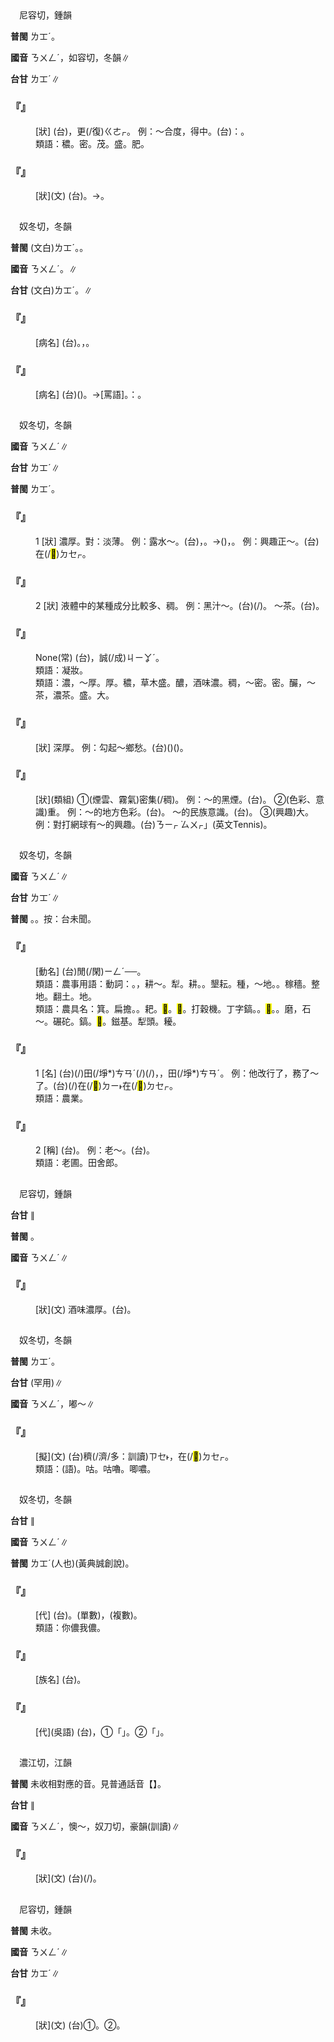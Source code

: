 
=={{ruby|穠|ㄋㄨㄥˊ}}==

　尼容切，鍾韻

'''普閩''' <rt>ㄌㆲˊ</rt>。

'''國音''' <rt>ㄋㄨㄥˊ</rt>{{ruby|。|ㄖㄨㄥˊ}}，如容切，冬韻∥

'''台甘''' <rt>ㄌㆲˊ</rt>{{ruby|/|ㆢㄧㆲˊ}}∥

    

==='''『{{ruby|穠|ㄋㄨㄥˊ}}{{ruby|纖|ㄒㄧㄢ}}』'''===
: [狀] (台){{ruby|樹|ㄑㄧㄨ˫}}{{ruby|木|ㆠㆦㆶ ͘}}{{ruby|枝|ㄍㄧ}}{{ruby|葉|ㄏㄧㄜㆷ ͘}}{{ruby|發|ㄏㄨㄚㆵ}}{{ruby|去|ㄎㄧ˪}}{{ruby|真|ㄐㄧㄣ}}{{ruby|密|ㆠㄚㆵ ͘}}，{{ruby|又|ㄧㄨ˫}}更(/復)<rt>ㄍㄜㆷ</rt>{{ruby|/|ㄍㄜ˪}}{{ruby|幼|ㄧㄨ˪}}{{ruby|細|ㄙㄨㆤ˪}}{{ruby|/|ㄙㆤ˪}}{{ruby|丌|ㆤ}}{{ruby|款|ㄎㄨㄢˋ}}。 例：～合度，得中。(台){{ruby|比|ㄅㄧˋ}}{{ruby|喻|ㆡㄨ˫}}{{ruby|/|ㄌㄨ˫}}：{{ruby|<mark>&#xffa45;</mark>|ㆠㆤ˫}}{{ruby|/|ㆠㄨㆤ˫}}{{ruby|傷|ㄒㄧㆫ}}{{ruby|/|ㄒㄧㆧ}}{{ruby|肥|ㄅㄨㄧˊ}}{{ruby|<mark>&#xffa45;</mark>|ㆠㆤ˫}}{{ruby|/|ㆠㄨㆤ˫}}{{ruby|傷|ㄒㄧㆫ}}{{ruby|/|ㄒㄧㆧ}}{{ruby|<mark>&#xffc72;</mark>|ㄙㄢˋ}}。
:
:類語：穠。密。茂。盛。肥。
:
    

==='''『{{ruby|穠|ㄋㄨㄥˊ}}』'''===
: [狀](文) (台){{ruby|稻|ㄉㄧㄨ˫}}{{ruby|仔|ㄚ}}{{ruby|大|ㄉㄨㄚ˫}}{{ruby|欉|ㄗㄤˊ}}。→{{ruby|花|ㄏㄨㆤ}}{{ruby|木|ㆠㆦㆶ ͘}}{{ruby|茂|ㆠㆦ˫}}{{ruby|盛|ㄒㄧㄥ˫}}{{ruby|丌|ㆤ}}{{ruby|款|ㄎㄨㄢˋ}}。
    

=={{ruby|膿|ㄋㄨㄥˊ}}==

　奴冬切，冬韻

'''普閩''' (文白)<rt>ㄌㆲˊ</rt>。{{ruby|(語)|ㄌㄤˊ}}。

'''國音''' <rt>ㄋㄨㄥˊ</rt>。{{ruby|(語)|ㄋㄥˊ}}∥

'''台甘''' (文白)<rt>ㄌㆲˊ</rt>。{{ruby|(語)|ㄌㄤˊ}}∥

    

==='''『{{ruby|膿|ㄋㄨㄥˊ}}』'''===
: [病名] (台){{ruby|<mark>&#xffbfa;</mark>|ㄌㄧㄚㆴ}}{{ruby|仔|ㄚ}}{{ruby|膿|ㄌㄤˊ}}。{{ruby|皮|ㄆㄨㆤˊ}}{{ruby|/|ㄆㆤˊ}}{{ruby|肉|ㆠㄚㆷ}}{{ruby|腫|ㄐㄧㆲˋ}}{{ruby|痛|ㄊㄧㆩ˪}}，{{ruby|<mark>&#xffbfa;</mark>|ㄌㄧㄚㆴ}}{{ruby|仔|ㄚ}}{{ruby|變|ㄅㄧㄢ˪}}{{ruby|爛|ㄋㄨㄚ˫}}{{ruby|<mark>&#xffac0;</mark>|ㄅㄨ˫}}{{ruby|丌|ㆤ}}{{ruby|濃|ㄌㆲˊ}}{{ruby|汁|ㄗㄚㆴ}}{{ruby|/|ㄐㄧㄚㆴ}}。
    

==='''『{{ruby|膿|ㄋㄨㄥˊ}}{{ruby|包|ㄅㄠ}}』'''===
: [病名] (台)({{ruby|皮|ㄆㄨㆤˊ}}{{ruby|/|ㄆㆤˊ}}{{ruby|肉|ㆠㄚㆷ}}{{ruby|腫|ㄐㄧㆲˋ}}{{ruby|疼|ㄊㄧㆩ˪}}){{ruby|橐|ㄌㆦㆶ}}{{ruby|膿|ㄌㆲˊ}}。→[罵語]{{ruby|笑|ㄑㄧㄜ˪}}{{ruby|人|ㄌㄤˊ}}{{ruby|無|ㆠㄜˊ}}{{ruby|路|ㄌㆦ˫}}{{ruby|用|ㄧㄥ˫}}{{ruby|/|ㄧㆲ˫}}。{{ruby|像|ㄑㄧㆫ˫}}{{ruby|/|ㄑㄧㆧ˫}}{{ruby|講|ㄍㆲˋ}}{{ruby|→|ㄍㆲ}}：{{ruby|飯|ㄅㆭ˫}}{{ruby|桶|ㄊㄤˋ}}。
    

=={{ruby|濃|ㄋㄨㄥˊ}}==

　奴冬切，冬韻

'''國音''' <rt>ㄋㄨㄥˊ</rt>∥

'''台甘''' <rt>ㄌㆲˊ</rt>∥

'''普閩''' <rt>ㄌㆲˊ</rt>。

    

==='''『{{ruby|濃|ㄋㄨㄥˊ}}』'''===
:1  [狀] 濃厚。對：淡薄。 例：露水～。(台){{ruby|露|ㄌㆦ˪}}{{ruby|水|ㄗㄨㄧˋ}}{{ruby|重|ㄉㄤ˫}}，{{ruby|淡|ㄉㆰˊ}}。→({{ruby|興|ㄏㄧㄥ˪}}{{ruby|趣|ㄘㄨ˪}}){{ruby|深|ㄑㄧㆬ}}，{{ruby|盛|ㄒㄧㄥ˫}}。 例：興趣正～。(台){{ruby|抵|ㄉㄨˋ}}{{ruby|好|ㄏㄜˋ}}在(/<mark>&#xf9549;</mark>)<rt>ㄉㆤㆷ</rt>{{ruby|大|ㄉㄨㄚ˫}}{{ruby|有|ㄨ˫}}{{ruby|興|ㄏㄧㄥ˪}}{{ruby|趣|ㄘㄨ˪}}。
    

==='''『{{ruby|濃|ㄋㄨㄥˊ}}』'''===
:2  [狀] 液體中的某種成分比較多、稠。 例：黑汁～。(台){{ruby|墨|ㆠㄚㆶ ͘}}{{ruby|水|ㄗㄨㄧˋ}}{{ruby|洘|ㄎㄜˋ}}(/{{ruby|濃|ㄌㆲˊ}})。 ～茶。(台){{ruby|厚|ㄍㄠ˫}}{{ruby|茶|ㄉㆤˊ}}。
    

==='''『{{ruby|濃|ㄋㄨㄥˊ}}{{ruby|妝|ㄓㄨㄤ}}{{ruby|艷|ㄧㄢˋ}}{{ruby|抹|ㄇㄛˇ}}』'''===
: None(常) (台){{ruby|衫|ㄙㆩ}}{{ruby|穿|ㄑㄧㄥ˫}}{{ruby|<mark>&#xffa42;</mark>|ㄍㄚㆷ}}{{ruby|<mark>&#xffad0;</mark>|ㄙㄨㄧˋ}}{{ruby|<mark>&#xffad0;</mark>|ㄙㄨㄧˋ}}，{{ruby|粉|ㄏㄨㄣˋ}}{{ruby|抹|ㆠㄨㄚㆷ}}{{ruby|<mark>&#xffa42;</mark>|ㄍㄚㆷ}}誠(/成)<rt>ㄐㄧㆩˊ</rt>{{ruby|厚|ㄍㄠ˫}}。
:類語：凝妝。
:
:類語：濃，～厚。厚。穠，草木盛。醲，酒味濃。稠，～密。密。釅，～茶，濃茶。盛。大。
:
    

==='''『{{ruby|濃|ㄋㄨㄥˊ}}{{ruby|濃|ㄋㄨㄥˊ}}』'''===
: [狀] 深厚。 例：勾起～鄉愁。(台){{ruby|引|ㄧㄣˋ}}{{ruby|起|ㄎㄧˋ}}{{ruby|深|ㄑㄧㆬ}}{{ruby|深|ㄑㄧㆬ}}{{ruby|丌|ㆤ}}{{ruby|鄉|ㄏㄧㆲ}}{{ruby|愁|ㄑㄧㄨˊ}}({{ruby|思|ㄙㄨ}}{{ruby|鄉|ㄏㄧㆲ}}{{ruby|丌|ㆤ}}{{ruby|感|ㄍㆰˋ}}{{ruby|情|ㄐㄧㄥˊ}})({{ruby|令|ㄌㄧㄥ˫}}{{ruby|人|ㆢㄧㄣˊ}}{{ruby|/|ㄌㄧㄣˊ}}{{ruby|心|ㄒㄧㆬ}}{{ruby|酸|ㄙㆭ}})。
    

==='''『{{ruby|濃|ㄋㄨㄥˊ}}{{ruby|厚|ㄏㄡˋ}}』'''===
: [狀](類組) ①(煙雲、霧氣)密集(/稠)。 例：～的黑煙。(台){{ruby|烏|ㆦ}}{{ruby|煙|ㄧㄢ}}{{ruby|真|ㄐㄧㄣ}}{{ruby|厚|ㄍㄠ˫}}。 ②(色彩、意識)重。 例：～的地方色彩。(台){{ruby|地|ㄉㄨㆤ˫}}{{ruby|/|ㄉㆤ˫}}{{ruby|方|ㄏㆭ}}{{ruby|色|ㄒㄧㆤㆶ}}{{ruby|彩|ㄘㄞˋ}}{{ruby|帶|ㄉㄞ˪}}{{ruby|真|ㄐㄧㄣ}}{{ruby|重|ㄉㄤ˫}}。 ～的民族意識。(台){{ruby|誠|ㄐㄧㆩˊ}}{{ruby|有|ㄨ˫}}{{ruby|民|ㆠㄧㄣˊ}}{{ruby|族|ㄗㆦㆶ ͘}}{{ruby|意|ㄧ˪}}{{ruby|識|ㄒㄧㆤㆶ}}。 ③(興趣)大。 例：對打網球有～的興趣。(台){{ruby|真|ㄐㄧㄣ}}{{ruby|愛|ㄞ˪}}{{ruby|扑|ㄆㄚㆷ}}{{ruby|「|ㄊㆤㆷ ͘}}<rt>ㄋㄧㆷ ͘</rt><rt>ㄙㄨㆷ</rt>」(英文Tennis)。
    

=={{ruby|農|ㄋㄨㄥˊ}}==

　奴冬切，冬韻

'''國音''' <rt>ㄋㄨㄥˊ</rt>∥

'''台甘''' <rt>ㄌㆲˊ</rt>∥

'''普閩''' {{ruby|(文)|ㄌㆲˊ}}。{{ruby|(白)|ㄌㄤˊ}}。按：台未聞。

    

==='''『{{ruby|農|ㄋㄨㄥˊ}}{{ruby|忙|ㄇㄤˊ}}』'''===
: [動名] (台){{ruby|作|ㄗㄜㆷ}}{{ruby|田|ㄘㄢˊ}}{{ruby|人|ㄌㄤˊ}}{{ruby|最|ㄗㄨㆤ˪}}{{ruby|重|ㄉㄧㆲ˫}}{{ruby|要|ㄧㄠ˪}}{{ruby|無|ㆠㄜˊ}}閒(/閑)<rt>ㄧㄥˊ</rt>{{ruby|丌|ㆤ}}{{ruby|時|ㄒㄧˊ}}{{ruby|期|ㄍㄧˊ}}──{{ruby|播|ㄅㆦ˪}}{{ruby|秧|ㆭ}}{{ruby|及|ㄍㄚㆷ}}{{ruby|收|ㄒㄧㄨ}}{{ruby|割|ㄍㄨㄚㆷ}}。
:類語：農事用語：動詞：{{ruby|耪|ㄆㄤˇ}}。{{ruby|<mark>&#xf9072;</mark>|ㄈㄚˊ}}，耕～。犁。耕。{{ruby|苠|ㄇㄧㄣˊ}}。墾耘。種，～地。{{ruby|佃|ㄊㄧㄢˊ}}。稼穡。整地。翻土。{{ruby|坌|ㄅㄣˋ}}地。
:
:類語：農具名：{{ruby|簸|ㄅㄛˇ}}箕。扁擔。{{ruby|鏺|ㄆㄜ}}。耙。<mark>&#xf8f5e;</mark>。<mark>&#xffe43;</mark>。打穀機。丁字鎬。{{ruby|<mark>&#xf98c4;</mark>|ㄊㄤˇ}}。<mark>&#xf91fb;</mark>。{{ruby|<mark>&#xf91fa;</mark>|ㄌㄠˋ}}。磨，石～。碾砣。鎬。<mark>&#xf91bc;</mark>。鎡基。犁頭。耰。
:
    

==='''『{{ruby|農|ㄋㄨㄥˊ}}』'''===
:1  [名] (台){{ruby|作|ㄗㄜㆷ}}(/{{ruby|做|ㄗㄨㆤ˪}}{{ruby|/|ㄗㄜ˪}})田(/埩*)<rt>ㄘㄢˊ</rt>{{ruby|丌|ㆤ}}{{ruby|載|ㄉㄞ˫}}(/{{ruby|戴|ㄉㄞ˪}}){{ruby|事|ㄐㄧ˪}}(/{{ruby|事|ㄉㄞ˫}}{{ruby|情|ㄐㄧ˪}})，{{ruby|作|ㄗㄜㆷ}}{{ruby|穡|ㄒㄧㆵ}}，{{ruby|種|ㄐㄧㄥ˪}}田(/埩*)<rt>ㄘㄢˊ</rt>。 例：他改行了，務了～了。(台){{ruby|伊|ㄧ}}{{ruby|換|ㄨㆩ˫}}{{ruby|頭|ㄊㄠˊ}}{{ruby|路|ㄌㆦ˫}}(/{{ruby|穡|ㄒㄧㆵ}}{{ruby|頭|ㄊㄠˊ}})在(/<mark>&#xf9853;</mark>)<rt>ㄉㄧ˫</rt>在(/<mark>&#xf9549;</mark>)<rt>ㄉㆤㆷ</rt>{{ruby|耕|ㄍㄧㄥ}}{{ruby|農|ㄌㆲˊ}}。
:類語：農業。
:
    

==='''『{{ruby|農|ㄋㄨㄥˊ}}』'''===
:2  [稱] (台){{ruby|作|ㄗㄜㆷ}}{{ruby|田|ㄘㄢˊ}}{{ruby|丌|ㆤ}}{{ruby|人|ㄌㄤˊ}}。 例：老～。(台){{ruby|老|ㄌㄠ˫}}{{ruby|而|ㆢㄧˊ}}{{ruby|/|ㄌㄧˊ}}{{ruby|經|ㄍㄧㄥ}}{{ruby|驗|ㆣㄧㆰ˫}}{{ruby|豐|ㄏㆲ}}{{ruby|富|ㄏㄨ˪}}{{ruby|丌|ㆤ}}{{ruby|作|ㄗㄜㆷ}}{{ruby|田|ㄘㄢˊ}}{{ruby|人|ㄌㄤˊ}}。
:類語：老圃。田舍郎。
:
    

=={{ruby|醲|ㄋㄨㄥˊ}}==

　尼容切，鍾韻

'''台甘''' {{ruby|(文)|ㄌㆲˊ}}∥

'''普閩''' {{ruby|(文)|ㄌㆲˊ}}。

'''國音''' <rt>ㄋㄨㄥˊ</rt>∥

    

==='''『{{ruby|醲|ㄋㄨㄥˊ}}』'''===
: [狀](文) 酒味濃厚。(台){{ruby|酒|ㄐㄧㄨˋ}}{{ruby|味|ㆠㄧ˫}}{{ruby|厚|ㄍㄠ˫}}。
    

=={{ruby|噥|ㄋㄨㄥˊ}}==

　奴冬切，冬韻

'''普閩''' <rt>ㄌㆲˊ</rt>。

'''台甘''' {{ruby|(文)|ㄌㆲˊ}}(罕用)∥

'''國音''' <rt>ㄋㄨㄥˊ</rt>{{ruby|。|ㄋㄨㄥ}}，嘟～∥

    

==='''『{{ruby|噥|ㄋㄨㄥˊ}}{{ruby|噥|ㄋㄨㄥˊ}}』'''===
: [擬](文) (台){{ruby|話|ㄨㆤ˫}}穧(/濟/多：訓讀)<rt>ㄗㆤ˫</rt>{{ruby|/|ㄗㄨㆤ˫}}{{ruby|聲|ㄒㄧㆩ}}{{ruby|細|ㄙㄨㆤ˪}}{{ruby|/|ㄙㆤ˪}}，{{ruby|細|ㄙㄨㆤ˪}}{{ruby|/|ㄙㆤ˪}}{{ruby|仔|ㄚ}}{{ruby|加|ㄍㄚ}}{{ruby|聲|ㄒㄧㆩ}}在(/<mark>&#xf9549;</mark>)<rt>ㄉㆤㆷ</rt>{{ruby|講|ㄍㆲˋ}}{{ruby|→|ㄍㆲ}}{{ruby|話|ㄨㆤ˫}}{{ruby|丌|ㆤ}}{{ruby|款|ㄎㄨㄢˋ}}。
:類語：{{ruby|嘟|ㄉㄨ}}{{ruby|噥|ㄋㄨㄥ}}(語)。咕{{ruby|噥|ㄋㄨㄥ}}。咕嚕。唧噥。
:
    

=={{ruby|儂|ㄋㄨㄥˊ}}==

　奴冬切，冬韻

'''台甘''' {{ruby|(文)|ㄌㆲˊ}}∥

'''國音''' <rt>ㄋㄨㄥˊ</rt>∥

'''普閩''' <rt>ㄌㆲˊ</rt>{{ruby|。|ㄌㄤˊ}}(人也)(黃典誠創說)。

    

==='''『{{ruby|渠|ㄑㄩˊ}}{{ruby|儂|ㄋㄨㄥˊ}}』'''===
: [代] (台){{ruby|吳|ㆣㆦˊ}}{{ruby|語|ㆣㄨˋ}}{{ruby|/|ㆣㄧˋ}}{{ruby|第|ㄉㆤ˫}}{{ruby|三|ㄙㆩ}}{{ruby|人|ㆢㄧㄣˊ}}{{ruby|/|ㄌㄧㄣˊ}}{{ruby|稱|ㄑㄧㄥ}}。{{ruby|伊|ㄧ}}(單數)，{{ruby|<mark>&#xffad9;</mark>|ㄧㄣ}}(複數)。
:類語：你儂我儂。
:
    

==='''『{{ruby|儂|ㄋㄨㄥˊ}}{{ruby|人|ㄖㄣˊ}}』'''===
: [族名] (台){{ruby|屬|ㄒㄧㆦㆶ ͘}}{{ruby|雲|ㄏㄨㄣˊ}}{{ruby|南|ㄌㆰˊ}}{{ruby|苗|ㆠㄧㄠˊ}}{{ruby|族|ㄗㆦㆶ ͘}}。
    

==='''『{{ruby|儂|ㄋㄨㄥˊ}}』'''===
: [代](吳語) (台){{ruby|吳|ㆣㆦˊ}}{{ruby|語|ㆣㄨˋ}}{{ruby|/|ㆣㄧˋ}}，①{{ruby|舊|ㄍㄨ˫}}{{ruby|時|ㄒㄧˊ}}{{ruby|指|ㄍㄧˋ}}{{ruby|/|ㄐㄧˋ}}「{{ruby|我|ㆣㄨㄚˋ}}」。②{{ruby|今|ㄍㄧㆬ}}{{ruby|吳|ㆣㆦˊ}}{{ruby|語|ㆣㄨˋ}}{{ruby|/|ㆣㄧˋ}}{{ruby|多|ㄉㄜ}}{{ruby|指|ㄍㄧˋ}}{{ruby|/|ㄐㄧˋ}}「{{ruby|汝|ㄌㄧˋ}}」。
    

=={{ruby|<mark>&#xf8f4d;</mark>|ㄋㄨㄥˊ}}==

　濃江切，江韻

'''普閩''' 未收相對應的音。見普通話音【{{ruby|<mark>&#xf8f4d;</mark>|ㄋㄠˊ}}】。

'''台甘''' {{ruby|(文)|ㄌㆲˊ}}∥

'''國音''' <rt>ㄋㄨㄥˊ</rt>{{ruby|。|ㄋㄠˊ}}，懊～，奴刀切，豪韻(訓讀)∥

    

==='''『{{ruby|<mark>&#xf8f4d;</mark>|ㄋㄨㄥˊ}}』'''===
: [狀](文) (台){{ruby|心|ㄒㄧㆬ}}{{ruby|頭|ㄊㄠˊ}}{{ruby|亂|ㄌㄨㄢ˪}}{{ruby|抄|ㄘㄠ}}{{ruby|抄|ㄘㄠ}}(/{{ruby|迷|ㆠㆤˊ}}{{ruby|亂|ㄌㄨㄢ˫}})。
    

=={{ruby|襛|ㄋㄨㄥˊ}}==

　尼容切，鍾韻

'''普閩''' 未收。

'''國音''' <rt>ㄋㄨㄥˊ</rt>∥

'''台甘''' <rt>ㄌㆲˊ</rt>∥

    

==='''『{{ruby|襛|ㄋㄨㄥˊ}}』'''===
: [狀](文) (台)①{{ruby|衣|ㄧ}}{{ruby|裳|ㄐㄧㆧˊ}}{{ruby|/|ㄒㄧㆲˊ}}{{ruby|真|ㄐㄧㄣ}}{{ruby|厚|ㄍㄠ˫}}{{ruby|丌|ㆤ}}{{ruby|款|ㄎㄨㄢˋ}}。②{{ruby|色|ㄒㄧㆤㆶ}}{{ruby|致|ㄉㄧ˫}}{{ruby|真|ㄐㄧㄣ}}{{ruby|<mark>&#xffad0;</mark>|ㄙㄨㄧˋ}}。
    
